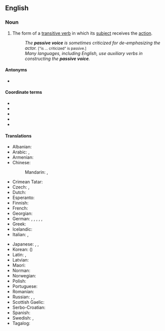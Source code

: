{{also|passive-voice}}
==English==

===Noun===
{{examples-right|examples=* "The ball '''was kicked''' by Fred." (as opposed to "Fred '''kicked''' the ball.")}}
{{head|en|noun}}

# {{lb|en|grammar}} The form of a [[transitive verb]] in which its [[subject]] receives the [[action]].
#: ''The '''passive voice''' is sometimes criticized for de-emphasizing the actor.'' <small>["is ... criticized" is passive.]</small>
#: ''Many languages, including English, use auxiliary verbs in constructing the '''passive voice'''.''

====Antonyms====
* {{l|en|active voice}}

====Coordinate terms====
* {{l|en|active voice}}
* {{l|en|antipassive voice}}
* {{l|en|mediopassive voice}}
* {{l|en|middle voice}}
* {{l|en|reflexive verb}}

====Translations====
{{trans-top|grammatical term}}
* Albanian: {{t+|sq|pësore|f}}
* Arabic: {{t|ar|صِيغَة مَجْهُول|f|tr=ṣīḡat majhūl}}, {{t|ar|مَبْنِي مَجْهُول|m}}
* Armenian: {{t+|hy|կրավորական սեռ}}
* Chinese:
*: Mandarin: {{t|cmn|被動語態|sc=Hani}}, {{t|cmn|被动语态|tr=bèidòng yǔtài|sc=Hani}}
* Crimean Tatar: {{t|crh|etilgen derece}}
* Czech: {{t|cs|trpný rod|m}}, {{t|cs|pasivum|n}}
* Dutch: {{t+|nl|lijdende vorm|m}}
* Esperanto: {{t|eo|pasiva voĉo}}
* Finnish: {{t+|fi|passiivi}}
* French: {{t+|fr|voix passive|f}}
* Georgian: {{t|ka|ვნებითი გვარი}}
* German: {{t+|de|Leideform|f}}, {{t|de|Leidform|f}}, {{t|de|Leidensform|f}}, {{t+|de|Passiv|n}}, {{t|de|Passivum|n}}, {{t|de|Passivform|f}}
* Greek: {{t+|el|παθητική φωνή|f}}
* Icelandic: {{t+|is|þolmynd|f}}
* Italian: {{t|it|forma passiva|f}}, {{t+|it|passivo|m}}
{{trans-mid}}
* Japanese: {{t|ja|所相|tr=しょそう, shosō}}, {{t+|ja|受動態|tr=じゅどうたい, judōtai}}, {{t|ja|受身|tr=うけみ, ukemi|sc=Jpan}}
* Korean: {{t+|ko|수동태}} ({{t+|ko|受動態|sc=Hani}})
* Latin: {{t|la|genus passivum}}, {{t|la|passivum}}
* Latvian: {{t|lv|ciešamā kārta|f}}
* Maori: {{t|mi|whakahāngū}}
* Norman: {{t|nrf|passif|m}}
* Norwegian: {{t|no|passiv}}
* Polish: {{t+|pl|strona bierna|f}}
* Portuguese: {{t+|pt|voz passiva|f}}
* Romanian: {{t|ro|diateză pasivă|f}}
* Russian: {{t+|ru|страда́тельный зало́г|m}}, {{t+|ru|пассив|m}}, {{t+|ru|пасси́вный зало́г|m}}
* Scottish Gaelic: {{t|gd|guth fulangach|m}}
* Serbo-Croatian: {{t+|sh|pasiv|m}}
* Spanish: {{t|es|voz pasiva|f}}
* Swedish: {{t+|sv|passivum|n}}, {{t|sv|passiv form|c}}
* Tagalog: {{t|tl|tinig-balintiyak}}
{{trans-bottom}}
